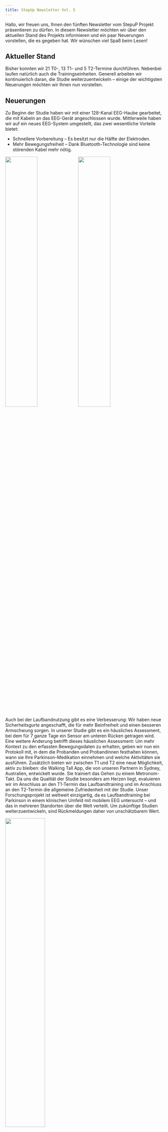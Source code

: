 ```yaml
---
title: StepUp Newsletter Vol. 5
---
```


Hallo, wir freuen uns, Ihnen den fünften Newsletter vom StepuP Projekt präsentieren zu dürfen. In diesem Newsletter möchten wir über den aktuellen Stand des Projekts informieren und ein paar Neuerungen vorstellen, die es gegeben hat. Wir wünschen viel Spaß beim Lesen!

## Aktueller Stand
Bisher konnten wir 21 T0-, 13 T1- und 5 T2-Termine durchführen. Nebenbei laufen natürlich auch die Trainingseinheiten. Generell arbeiten wir kontinuierlich daran, die Studie weiterzuentwickeln – einige der wichtigsten Neuerungen möchten wir Ihnen nun vorstellen.


## Neuerungen
Zu Beginn der Studie haben wir mit einer 128-Kanal EEG-Haube gearbeitet, die mit Kabeln an das EEG-Gerät angeschlossen wurde. Mittlerweile haben wir auf ein neues EEG-System umgestellt, das zwei wesentliche Vorteile bietet:

-   Schnellere Vorbereitung – Es besitzt nur die Hälfte der Elektroden.
-   Mehr Bewegungsfreiheit – Dank Bluetooth-Technologie sind keine störenden Kabel mehr nötig.

::: {layout-ncol=2 fig-align="center"}
![](pics/cap_old.jpg){width=45%}
![](pics/cap_new.jpg){width=45%}
:::

Auch bei der Laufbandnutzung gibt es eine Verbesserung: Wir haben neue Sicherheitsgurte angeschafft, die für mehr Beinfreiheit und einen besseren Armschwung sorgen.
In unserer Studie gibt es ein häusliches Assessment, bei dem für 7 ganze Tage ein Sensor am unteren Rücken getragen wird. Eine weitere Änderung betrifft dieses häuslichen Assessment: Um mehr Kontext zu den erfassten Bewegungsdaten zu erhalten, geben wir nun ein Protokoll mit, in dem die Probanden und Probandinnen festhalten können, wann sie Ihre Parkinson-Medikation einnehmen und welche Aktivitäten sie ausführen.
Zusätzlich bieten wir zwischen T1 und T2 eine neue Möglichkeit, aktiv zu bleiben: die Walking Tall App, die von unseren Partnern in Sydney, Australien, entwickelt wurde. Sie trainiert das Gehen zu einem Metronom-Takt.
Da uns die Qualität der Studie besonders am Herzen liegt, evaluieren wir im Anschluss an den T1-Termin das Laufbandtraining und im Anschluss an den T2-Termin die allgemeine Zufriedenheit mit der Studie. Unser Forschungsprojekt ist weltweit einzigartig, da es Laufbandtraining bei Parkinson in einem klinischen Umfeld mit mobilem EEG untersucht – und das in mehreren Standorten über die Welt verteilt. Um zukünftige Studien weiterzuentwickeln, sind Rückmeldungen daher von unschätzbarem Wert.

![](pics/trapez.jpg){fig-align="center" width=50%}


## Ausblick
Wir suchen weiterhin Probandinnen und Probanden. Falls Sie selbst teilnehmen möchten oder jemanden kennen, der interessiert sein könnte, melden Sie sich gerne bei uns. Bei Fragen oder zur Anmeldung kontaktieren Sie [Julius Welzel](mailto:j.welzel@neurologie.uni-kiel.de) oder unsere Studien-Mail: [stepup@neurologie.uni-kiel.de](mailto:stepup@neurologie.uni-kiel.de).
Vielen Dank für Ihr Interesse und Ihre Unterstützung!
Herzliche Grüße
Ihr StepuP Studien-Team


## Mitarbeiter:in des Monats
In dieser Kategorie wollen wir Ihnen in jedem Newsletter Mitarbeitende vorstellen, die eine zentrale Rolle im StepuP Projekt einnehmen werden. 

### Vaishali Vinod

![](pics/lila.jpg){fig-align="center" height=200}

Vaishali hat einen Master-Abschluss in Medical Life Sciences und promoviert aktuell in der Arbeitseinheit von Professor Walter Maetzler. Ihre Forschung konzentriert sich auf das Verständnis von gangbezogenen EEG-Potenzialen bei Parkinson und die Bewertung der Gültigkeit von Vorverarbeitungsalgorithmen bei der Analyse von mobilen EEG-Daten. Vaishali ist bei vielen StepuP-Messungen und Trainings dabei und springt oft auch spontan ein. Sie ist vor allem für die technischen Abläufe zuständig und ist als Teil des StepuP-Teams nicht mehr wegzudenken.